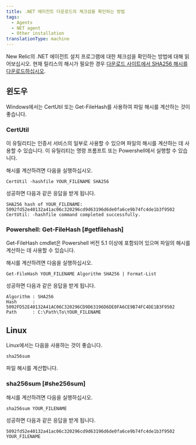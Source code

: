 ```yaml
---
title: .NET 에이전트 다운로드의 체크섬을 확인하는 방법
tags:
  - Agents
  - NET agent
  - Other installation
translationType: machine
---
```


New Relic의 .NET 에이전트 설치 프로그램에 대한 체크섬을 확인하는 방법에 대해 읽어보십시오. 현재 릴리스의 해시가 필요한 경우 [다운로드 사이트에서 SHA256 해시를 다운로드하십시오](https://download.newrelic.com/dot_net_agent/latest_release/SHA256/).

## 윈도우

Windows에서는 CertUtil 또는 Get-FileHash를 사용하여 파일 해시를 계산하는 것이 좋습니다.

### CertUtil

이 유틸리티는 인증서 서비스의 일부로 사용할 수 있으며 파일의 해시를 계산하는 데 사용할 수 있습니다. 이 유틸리티는 명령 프롬프트 또는 Powershell에서 실행할 수 있습니다.

해시를 계산하려면 다음을 실행하십시오.

`CertUtil -hashfile YOUR_FILENAME SHA256`

성공하면 다음과 같은 응답을 받게 됩니다.

```
SHA256 hash of YOUR_FILENAME:
5092fd52e40132a41ac06c320296cd9d63196d6de0fa6ce9b74fc4de1b3f9502
CertUtil: -hashfile command completed successfully.
```

### Powershell: Get-FileHash [#getfilehash]

Get-FileHash cmdlet은 Powershell 버전 5.1 이상에 포함되어 있으며 파일의 해시를 계산하는 데 사용할 수 있습니다.

해시를 계산하려면 다음을 실행하십시오.

`Get-FileHash YOUR_FILENAME Algorithm SHA256 | Format-List`

성공하면 다음과 같은 응답을 받게 됩니다.

```
Algorithm : SHA256
Hash      : 5092FD52E40132A41AC06C320296CD9D63196D6DE0FA6CE9B74FC4DE1B3F9502
Path      : C:\Path\To\YOUR_FILENAME
```

## Linux

Linux에서는 다음을 사용하는 것이 좋습니다.

```
sha256sum
```

파일 해시를 계산합니다.

### sha256sum [#she256sum]

해시를 계산하려면 다음을 실행하십시오.

`sha256sum YOUR_FILENAME`

성공하면 다음과 같은 응답을 받게 됩니다.

```
5092fd52e40132a41ac06c320296cd9d63196d6de0fa6ce9b74fc4de1b3f9502 YOUR_FILENAME
```